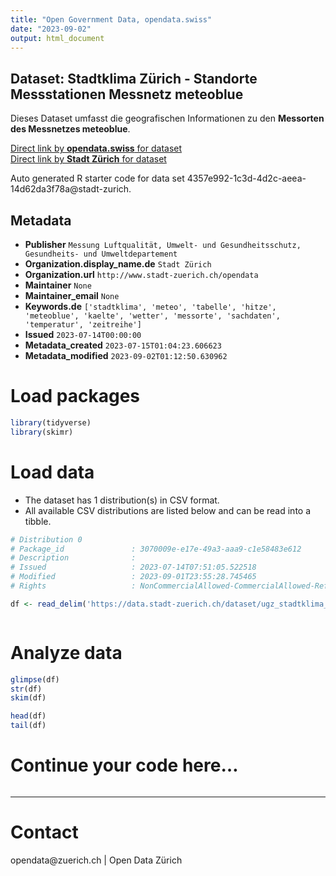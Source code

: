 ```yaml
---
title: "Open Government Data, opendata.swiss"
date: "2023-09-02"
output: html_document
---
```


## Dataset: Stadtklima Zürich - Standorte Messstationen Messnetz meteoblue


Dieses Dataset umfasst die geografischen Informationen zu den **Messorten des Messnetzes meteoblue**.


[Direct link by **opendata.swiss** for dataset](https://opendata.swiss/de/dataset/stadtklima-zurich-standorte-messstationen-messnetz-meteoblue)<br>
[Direct link by **Stadt Zürich** for dataset](https://data.stadt-zuerich.ch/dataset/ugz_stadtklima_zuerich_messorte_messnetz_meteoblue)

Auto generated R starter code for data set 4357e992-1c3d-4d2c-aeea-14d62da3f78a@stadt-zurich.

## Metadata

- **Publisher** `Messung Luftqualität, Umwelt- und Gesundheitsschutz, Gesundheits- und Umweltdepartement`
- **Organization.display_name.de** `Stadt Zürich`
- **Organization.url** `http://www.stadt-zuerich.ch/opendata`
- **Maintainer** `None`
- **Maintainer_email** `None`
- **Keywords.de** `['stadtklima', 'meteo', 'tabelle', 'hitze', 'meteoblue', 'kaelte', 'wetter', 'messorte', 'sachdaten', 'temperatur', 'zeitreihe']`
- **Issued** `2023-07-14T00:00:00`
- **Metadata_created** `2023-07-15T01:04:23.606623`
- **Metadata_modified** `2023-09-02T01:12:50.630962`


# Load packages

```r

library(tidyverse)
library(skimr)

```

# Load data

-   The dataset has 1 distribution(s) in CSV format.
-   All available CSV distributions are listed below and can be read into a tibble.

```r

# Distribution 0
# Package_id               : 3070009e-e17e-49a3-aaa9-c1e58483e612
# Description              : 
# Issued                   : 2023-07-14T07:51:05.522518
# Modified                 : 2023-09-01T23:55:28.745465
# Rights                   : NonCommercialAllowed-CommercialAllowed-ReferenceNotRequired

df <- read_delim('https://data.stadt-zuerich.ch/dataset/ugz_stadtklima_zuerich_messorte_messnetz_meteoblue/download/ugz_stadtklima_zuerich_messorte_messnetz_meteoblue.csv')



```

# Analyze data

```r

glimpse(df)
str(df)
skim(df)

head(df)
tail(df)

```

# Continue your code here...

```r

```

------------------------------------------------------------------------

# Contact

opendata@zuerich.ch | Open Data Zürich

